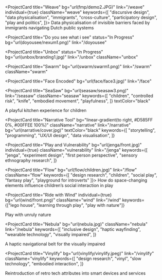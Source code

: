 
<ProjectCard
  title="Weave"
  bg="url(fmp/demo2.JPG)"
  link="/weave"
  individual={true}
  className="weave"
  keywords={[
    "discursive design",
    "data physicalisation",
    "immigrants",
    "cross-culture",
    "participatory design",
    "play and politics",
]}> Data physicalisation of invisible barriers faced by immigrants navigating Dutch public systems

</ProjectCard>

<ProjectCard
  title="Do you see what i see"
  status="In Progress"
  bg="url(doyousee/nexum1.png)"
  link="/doyousee"
></ProjectCard>

<ProjectCard
  title="Unbox"
  status="In Progress"
  bg="url(unbox/branding1.jpg)"
  link="/unbox"
  className="unbox"
></ProjectCard>

<ProjectCard
  title="Swarm"
  bg="url(swarm/swarm1.png)"
  link="/swarm"
  className="swarm"
></ProjectCard>

<ProjectCard
  title="Face Encoded"
  bg="url(face/face3.jpg)"
  link="/face"
></ProjectCard>

<ProjectCard
  title="SeaSaw"
  bg="url(seasaw/seasaw3.png)"
  link="/seasaw"
  className="seasaw"
  keywords={[
    "children",
    "controlled risk",
    "knife",
    "embodied movement",
    "playfulness",
  ]}
  textColor="black"
>
  A playful kitchen experience for children
</ProjectCard>

<ProjectCard
  title="Narrative Tool"
  bg="linear-gradient(to right, #D585FF 0%, #00FFEE 100%)"
  className="narrative"
  link="/narrative"
  bg="url(narrative/cover.jpg)"
  textColor="black"
  keywords={[
    "storytelling",
    "programming",
    "UX/UI design",
    "data visualisation",
  ]}
></ProjectCard>

<ProjectCard
  title="Play and Vulnerability"
  bg="url(jenga/front.jpg)"
  individual={true}
  className="vulnerability"
  link="/jenga"
  keywords={[
    "jenga",
    "experiment design",
    "first person perspective",
    "sensory ethnography research",
  ]}
></ProjectCard>

<ProjectCard
  title="Flow"
  bg="url(flow/children.jpg)"
  link="/flow"
  className="flow"
  keywords={[
    "design research",
    "children",
    "social play",
    "fantasy play",
    "playground for introverts"
]}>
How do space-changing elements influence children’s social interaction in play

</ProjectCard>

<ProjectCard
  title="Ride with Wind"
  individual={true}
  bg="url(wind/front.png)"
  className="wind"
  link="/wind"
  keywords={["lego house", "learning through play", "play with nature"]}
>
  Play with unruly nature
</ProjectCard>

<ProjectCard
  title="Nebula"
  bg="url(nebula.jpg)"
  className="nebula"
  link="/nebula"
  keywords={[
    "inclusive design",
    "haptic wayfinding",
    "wearable technology",
    "visually impaired",
  ]}
>
  A haptic navigational belt for the visually impaired
</ProjectCard>

<!--  <ProjectCard
title="Meet"
bg="linear-gradient(to right, #662D8C 0%, #ED1E79 100%)"
status="Completed"
keywords={["internet of things", "growing systems"]}

> An IoT device for your distant loved ones

</ProjectCard> -->

<!-- <ProjectCard
title="Kami"
bg="linear-gradient(to right, #D4145A 0%, #FBB03B 100%)"
status="Completed"
keywords={["pragmatism philosophy"]}

> When a booking rental service connects the past, current and future

</ProjectCard>  -->

<ProjectCard
  title="Vinylify"
  bg="url(vinylify/vinylify.jpeg)"
  link="/vinylify"
  className="vinylify"
  keywords={[
    "design research",
    "vinyl",
    "slow technology",
    "embodied interaction",
  ]}
>
  Reintroduction of retro tech attributes into smart devices and services
</ProjectCard>

<!--
<ProjectCard
  title="Who care for the carers"
  bg="linear-gradient(to right, #D585FF 0%, #00FFEE 100%)"
  status="Completed"
  keywords={[
    "healthcare",
    "mental health",
    "ui/ux design",
    "design sprint",
    "dutch design week",
  ]}
></ProjectCard> -->

<!--
<ProjectCard
  title="Wemagine"
  bg="url(wemagine/background.png)"
  link="/wemagine"
  className="wemagine"
  keywords={[
    "digital art",
    "business & entrepreneurship",
    "dalle2",
    "hypothesis-driven design",
  ]}
>
  AI-powered office art display
</ProjectCard>
-->

<!--
<ProjectCard
  title="Face Recognition"
  bg="linear-gradient(to right, #D585FF 0%, #00FFEE 100%)"
  status="Completed"
  link="/face"
  keywords={["artificial intelligence", "neural network"]}
>
  Applied artificial intelligence in facial recognition
</ProjectCard>

<ProjectCard
  title="Argonaut"
  bg="linear-gradient(to right, #D585FF 0%, #00FFEE 100%)"
  status="Completed"
  link="/argonaut"
  keywords={["micro-frontend architecture", "typescript", "corporate project"]}
>
  Micro frontend framework with run-time integration
</ProjectCard>
-->
